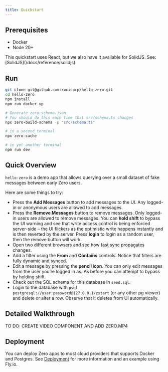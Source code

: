 ```yaml
---
title: Quickstart
---
```


## Prerequisites

- Docker
- Node 20+

<Note type="note">
  <aside>
    This quickstart uses React, but we also have it available for SolidJS. See: [SolidJS](/docs/reference/solidjs).
  </aside>
</Note>

## Run

```bash
git clone git@github.com:rocicorp/hello-zero.git
cd hello-zero
npm install
npm run docker-up

# Generate zero-schema.json
# You should do this each time that src/schema.ts changes
npx zero-build-schema -p "src/schema.ts"

# in a second terminal
npx zero-cache

# in yet another terminal
npm run dev
```

## Quick Overview

`hello-zero` is a demo app that allows querying over a small dataset of fake messages between early Zero users.

Here are some things to try:

- Press the **Add Messages** button to add messages to the UI. Any logged-in or anonymous users are allowed to add messages.
- Press the **Remove Messages** button to remove messages. Only logged-in users are allowed to remove messages. You can **hold shift** to bypass the UI warning and see that write access control is being enforced server-side – the UI flickers as the optimistic write happens instantly and is then reverted by the server. Press **login** to login as a random user, then the remove button will work.
- Open two different browsers and see how fast sync propagates changes.
- Add a filter using the **From** and **Contains** controls. Notice that filters are fully dynamic and synced.
- Edit a message by pressing the **pencil icon**. You can only edit messages from the user you’re logged in as. As before you can attempt to bypass by holding shift.
- Check out the SQL schema for this database in `seed.sql`.
- Login to the database with `psql postgresql://user:password@127.0.0.1/zstart` (or any other pg viewer) and delete or alter a row. Observe that it deletes from UI automatically.

## Detailed Walkthrough

<Note type="danger">
  <aside>
    TO DO: CREATE VIDEO COMPONENT AND ADD ZERO.MP4
  </aside>
</Note>

## Deployment

You can deploy Zero apps to most cloud providers that supports Docker and Postgres. See [Deployment](/docs/reference/deployment) for more information and an example using Fly.io.
